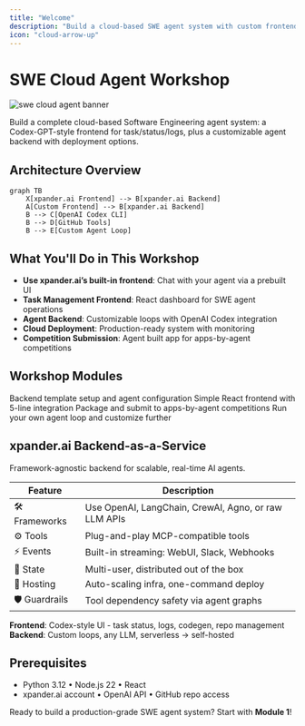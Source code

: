 ```yaml
---
title: "Welcome"
description: "Build a cloud-based SWE agent system with custom frontend and backend deployment"
icon: "cloud-arrow-up"
---
```


# SWE Cloud Agent Workshop

![swe cloud agent banner](/images/workshops/Github.png)

Build a complete cloud-based Software Engineering agent system: a Codex-GPT-style frontend for task/status/logs, plus a customizable agent backend with deployment options.

## Architecture Overview

```mermaid
graph TB
    X[xpander.ai Frontend] --> B[xpander.ai Backend]
    A[Custom Frontend] --> B[xpander.ai Backend]
    B --> C[OpenAI Codex CLI]
    B --> D[GitHub Tools]
    B --> E[Custom Agent Loop]
````

## What You'll Do in This Workshop

* **Use xpander.ai’s built-in frontend**: Chat with your agent via a prebuilt UI
* **Task Management Frontend**: React dashboard for SWE agent operations
* **Agent Backend**: Customizable loops with OpenAI Codex integration
* **Cloud Deployment**: Production-ready system with monitoring
* **Competition Submission**: Agent built app for apps-by-agent competitions

## Workshop Modules

<CardGroup cols={2}>
  <Card title="1. Architecture & Backend Setup" icon="server" href="/workshops/swe-cloud-agent-workshop/01-intro-cloud-swe-agents" color="#4A2C99">
    Backend template setup and agent configuration
  </Card>

  <Card title="2. Frontend Build & Testing" icon="desktop" href="/workshops/swe-cloud-agent-workshop/02-load-backend-template" color="#753CFF">
    Simple React frontend with 5-line integration
  </Card>

  <Card title="3. Competition Submission" icon="trophy" href="/workshops/swe-cloud-agent-workshop/03-submit-competition" color="#9B70FF">
    Package and submit to apps-by-agent competitions
  </Card>

  <Card title="4. Advanced Customization (Optional)" icon="gear" href="/workshops/swe-cloud-agent-workshop/04-advanced-customization" color="#6B46C1">
    Run your own agent loop and customize further
  </Card>
</CardGroup>

## xpander.ai Backend-as-a-Service

Framework-agnostic backend for scalable, real-time AI agents.

| Feature        | Description                                          |
| -------------- | ---------------------------------------------------- |
| 🛠️ Frameworks | Use OpenAI, LangChain, CrewAI, Agno, or raw LLM APIs |
| ⚙️ Tools       | Plug-and-play MCP-compatible tools                   |
| ⚡ Events       | Built-in streaming: WebUI, Slack, Webhooks           |
| 💾 State       | Multi-user, distributed out of the box               |
| 🚀 Hosting     | Auto-scaling infra, one-command deploy               |
| 🛡️ Guardrails | Tool dependency safety via agent graphs              |

**Frontend**: Codex-style UI - task status, logs, codegen, repo management
**Backend**: Custom loops, any LLM, serverless → self-hosted

## Prerequisites

* Python 3.12 • Node.js 22 • React
* xpander.ai account • OpenAI API • GitHub repo access

Ready to build a production-grade SWE agent system? Start with **Module 1**!